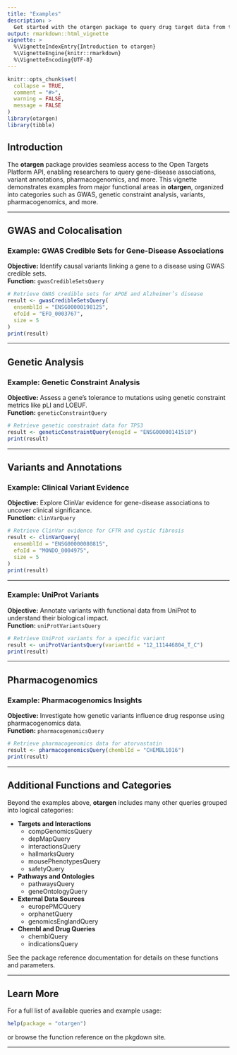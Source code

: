 ---
title: "Examples"
description: >
  Get started with the otargen package to query drug target data from the Open Targets Platform
output: rmarkdown::html_vignette
vignette: >
  %\VignetteIndexEntry{Introduction to otargen}
  %\VignetteEngine{knitr::rmarkdown}
  %\VignetteEncoding{UTF-8}
---

```{r, include = FALSE}
knitr::opts_chunk$set(
  collapse = TRUE,
  comment = "#>",
  warning = FALSE,
  message = FALSE
)
library(otargen)
library(tibble)
```

## Introduction

The **otargen** package provides seamless access to the Open Targets Platform API, enabling researchers to query gene-disease associations, variant annotations, pharmacogenomics, and more. This vignette demonstrates examples from major functional areas in **otargen**, organized into categories such as GWAS, genetic constraint analysis, variants, pharmacogenomics, and more.

---

## GWAS and Colocalisation

### Example: GWAS Credible Sets for Gene-Disease Associations

**Objective:** Identify causal variants linking a gene to a disease using GWAS credible sets.  
**Function:** `gwasCredibleSetsQuery`

```{r}
# Retrieve GWAS credible sets for APOE and Alzheimer’s disease
result <- gwasCredibleSetsQuery(
  ensemblId = "ENSG00000198125",
  efoId = "EFO_0003767",
  size = 5
)
print(result)
```

---

## Genetic Analysis

### Example: Genetic Constraint Analysis

**Objective:** Assess a gene’s tolerance to mutations using genetic constraint metrics like pLI and LOEUF.  
**Function:** `geneticConstraintQuery`

```{r}
# Retrieve genetic constraint data for TP53
result <- geneticConstraintQuery(ensgId = "ENSG00000141510")
print(result)
```

---

## Variants and Annotations

### Example: Clinical Variant Evidence

**Objective:** Explore ClinVar evidence for gene-disease associations to uncover clinical significance.  
**Function:** `clinVarQuery`

```{r}
# Retrieve ClinVar evidence for CFTR and cystic fibrosis
result <- clinVarQuery(
  ensemblId = "ENSG00000080815",
  efoId = "MONDO_0004975",
  size = 5
)
print(result)
```

---

### Example: UniProt Variants

**Objective:** Annotate variants with functional data from UniProt to understand their biological impact.  
**Function:** `uniProtVariantsQuery`

```{r}
# Retrieve UniProt variants for a specific variant
result <- uniProtVariantsQuery(variantId = "12_111446804_T_C")
print(result)
```

---

## Pharmacogenomics

### Example: Pharmacogenomics Insights

**Objective:** Investigate how genetic variants influence drug response using pharmacogenomics data.  
**Function:** `pharmacogenomicsQuery`

```{r}
# Retrieve pharmacogenomics data for atorvastatin
result <- pharmacogenomicsQuery(chemblId = "CHEMBL1016")
print(result)
```

---

## Additional Functions and Categories

Beyond the examples above, **otargen** includes many other queries grouped into logical categories:

- **Targets and Interactions**
    - compGenomicsQuery
    - depMapQuery
    - interactionsQuery
    - hallmarksQuery
    - mousePhenotypesQuery
    - safetyQuery

- **Pathways and Ontologies**
    - pathwaysQuery
    - geneOntologyQuery

- **External Data Sources**
    - europePMCQuery
    - orphanetQuery
    - genomicsEnglandQuery

- **Chembl and Drug Queries**
    - chemblQuery
    - indicationsQuery

See the package reference documentation for details on these functions and parameters.

---

## Learn More

For a full list of available queries and example usage:

```r
help(package = "otargen")
```

or browse the function reference on the pkgdown site.

---
